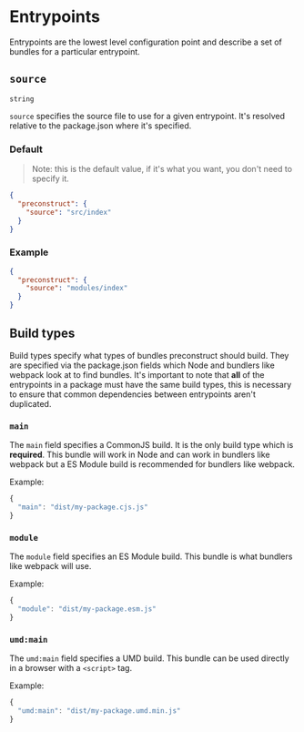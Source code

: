 # Entrypoints

Entrypoints are the lowest level configuration point and describe a set of bundles for a particular entrypoint.

## `source`

`string`

`source` specifies the source file to use for a given entrypoint. It's resolved relative to the package.json where it's specified.

### Default

> Note: this is the default value, if it's what you want, you don't need to specify it.

```json
{
  "preconstruct": {
    "source": "src/index"
  }
}
```

### Example

```json
{
  "preconstruct": {
    "source": "modules/index"
  }
}
```

## Build types

Build types specify what types of bundles preconstruct should build. They are specified via the package.json fields which Node and bundlers like webpack look at to find bundles. It's important to note that **all** of the entrypoints in a package must have the same build types, this is necessary to ensure that common dependencies between entrypoints aren't duplicated.

### `main`

The `main` field specifies a CommonJS build. It is the only build type which is **required**. This bundle will work in Node and can work in bundlers like webpack but a ES Module build is recommended for bundlers like webpack.

Example:

```jsx
{
  "main": "dist/my-package.cjs.js"
}
```

### `module`

The `module` field specifies an ES Module build. This bundle is what bundlers like webpack will use.

Example:

```jsx
{
  "module": "dist/my-package.esm.js"
}
```

### `umd:main`

The `umd:main` field specifies a UMD build. This bundle can be used directly in a browser with a `<script>` tag.

Example:

```jsx
{
  "umd:main": "dist/my-package.umd.min.js"
}
```

<!-- TODO: maybe talk about browser builds, not 100% sure though. -->
